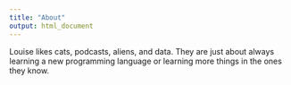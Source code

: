 ```yaml
---
title: "About"
output: html_document
---
```


Louise likes cats, podcasts, aliens, and data. They are just about always learning a new programming language or learning more things in the ones they know.